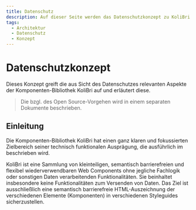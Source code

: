 ```yaml
---
title: Datenschutz
description: Auf dieser Seite werden das Datenschutzkonzept zu KoliBri beschrieben.
tags:
  - Architektur
  - Datenschutz
  - Konzept
---
```


# Datenschutzkonzept

Dieses Konzept greift die aus Sicht des Datenschutzes relevanten Aspekte der Komponenten-Bibliothek KoliBri
auf und erläutert diese.

> Die <kol-link _href="/docs/datenschutz" _label="Datenschutzerklärung"></kol-link> bzgl. des Open Source-Vorgehen
> wird in einem separaten Dokumente beschrieben.

## Einleitung

Die Komponenten-Bibliothek KoliBri hat einen ganz klaren und fokussierten Zielbereich seiner technisch funktionalen Ausprägung, die ausführlich im <kol-link _href="/docs/manifest" _label="Manifest"></kol-link> beschrieben wird.

KoliBri ist eine Sammlung von kleinteiligen, semantisch barrierefreien und flexibel wiederverwendbaren Web Components ohne jegliche Fachlogik oder sonstigen Daten verarbeitenden Funktionalitäten. Sie beinhaltet insbesondere keine Funktionalitäten zum Versenden von Daten. Das Ziel ist ausschließlich eine semantisch barrierefreie HTML-Auszeichnung der verschiedenen Elemente (Komponenten) in verschiedenen Styleguides sicherzustellen.
